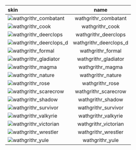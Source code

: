| skin                                                                                                   |          name          |
| :----------------------------------------------------------------------------------------------------- | :--------------------: |
| ![wathgrithr_combatant](https://items.kleientertainment.com/images/DST/wathgrithr_combatant/small)     |  wathgrithr_combatant  |
| ![wathgrithr_cook](https://items.kleientertainment.com/images/DST/wathgrithr_cook/small)               |    wathgrithr_cook     |
| ![wathgrithr_deerclops](https://items.kleientertainment.com/images/DST/wathgrithr_deerclops/small)     |  wathgrithr_deerclops  |
| ![wathgrithr_deerclops_d](https://items.kleientertainment.com/images/DST/wathgrithr_deerclops_d/small) | wathgrithr_deerclops_d |
| ![wathgrithr_formal](https://items.kleientertainment.com/images/DST/wathgrithr_formal/small)           |   wathgrithr_formal    |
| ![wathgrithr_gladiator](https://items.kleientertainment.com/images/DST/wathgrithr_gladiator/small)     |  wathgrithr_gladiator  |
| ![wathgrithr_magma](https://items.kleientertainment.com/images/DST/wathgrithr_magma/small)             |    wathgrithr_magma    |
| ![wathgrithr_nature](https://items.kleientertainment.com/images/DST/wathgrithr_nature/small)           |   wathgrithr_nature    |
| ![wathgrithr_rose](https://items.kleientertainment.com/images/DST/wathgrithr_rose/small)               |    wathgrithr_rose     |
| ![wathgrithr_scarecrow](https://items.kleientertainment.com/images/DST/wathgrithr_scarecrow/small)     |  wathgrithr_scarecrow  |
| ![wathgrithr_shadow](https://items.kleientertainment.com/images/DST/wathgrithr_shadow/small)           |   wathgrithr_shadow    |
| ![wathgrithr_survivor](https://items.kleientertainment.com/images/DST/wathgrithr_survivor/small)       |  wathgrithr_survivor   |
| ![wathgrithr_valkyrie](https://items.kleientertainment.com/images/DST/wathgrithr_valkyrie/small)       |  wathgrithr_valkyrie   |
| ![wathgrithr_victorian](https://items.kleientertainment.com/images/DST/wathgrithr_victorian/small)     |  wathgrithr_victorian  |
| ![wathgrithr_wrestler](https://items.kleientertainment.com/images/DST/wathgrithr_wrestler/small)       |  wathgrithr_wrestler   |
| ![wathgrithr_yule](https://items.kleientertainment.com/images/DST/wathgrithr_yule/small)               |    wathgrithr_yule     |
